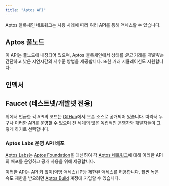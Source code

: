```yaml
---
title: "Aptos API"
---
```



Aptos 블록체인 네트워크는 사용 사례에 따라 여러 API를 통해 액세스할 수 있습니다.

## Aptos 풀노드

이 API는 풀노드에 내장되어 있으며, Aptos 블록체인에서 상태를 _읽고_ 거래를 _제출하는_ 간단하고 낮은 지연시간의 저수준 방법을 제공합니다. 또한 거래 시뮬레이션도 지원합니다.

<CardGrid>
  <LinkCard href="/ko/build/apis/fullnode-rest-api?network=mainnet" title="Aptos 풀노드 REST API (메인넷)" description="Aptos 풀노드 REST API를 위한 메인넷 API 플레이그라운드" />

  <LinkCard href="/ko/build/apis/fullnode-rest-api?network=testnet" title="Aptos 풀노드 REST API (테스트넷)" description="Aptos 풀노드 REST API를 위한 테스트넷 API 플레이그라운드" />

  <LinkCard href="/ko/build/apis/fullnode-rest-api?network=devnet" title="Aptos 풀노드 REST API (개발넷)" description="Aptos 풀노드 REST API를 위한 개발넷 API 플레이그라운드" />
</CardGrid>

## 인덱서

<CardGrid>
  <LinkCard
    href="/ko/build/indexer"
    title="인덱서 GraphQL API"
    description="이 GraphQL API는 Aptos 블록체인에서 상태를 읽기 위한 고수준의 의견이 담긴 GraphQL 인터페이스를 제공합니다.
NFT, Aptos 객체 또는 맞춤형 Move 컨트랙트와 상호 작용하는 데 이상적입니다.
인덱서 기반 GraphQL API에 대해 여기에서 자세히 알아보세요."
  />

  <LinkCard
    href="/ko/build/indexer/txn-stream"
    title="거래 스트림 API"
    description="이 GRPC API는 인덱싱 프로세서에 과거 및 실시간 거래 데이터를 스트리밍합니다.
Aptos Core Indexing에서 사용되며 실시간 블록체인 데이터 처리를 위한 맞춤형 앱별 인덱싱 프로세서도 지원할 수 있습니다. 여기에서 자세히 알아보세요."
  />
</CardGrid>

## Faucet (테스트넷/개발넷 전용)

<CardGrid>
  <LinkCard href="/ko/build/apis/faucet-api" title="Faucet API" description="이 API는 개발넷에서 테스트 토큰을 받을 수 있는 기능을 제공합니다. 주요 목적은 메인넷에 배포하기 전에 애플리케이션과 Move 컨트랙트를 개발하고 테스트하는 것입니다. 테스트넷에서는 민트 페이지에서 민트할 수 있습니다." />
</CardGrid>

위에서 언급한 각 API의 코드는 [GitHub](https://github.com/aptos-labs/aptos-core)에서 오픈 소스로 공개되어 있습니다. 따라서 누구나 이러한 API를 운영할 수 있으며 전 세계의 많은 독립적인 운영자와 개발자들이 그렇게 하기로 선택합니다.

### Aptos Labs 운영 API 배포

[Aptos Labs](https://aptoslabs.com)는 [Aptos Foundation](https://aptosfoundation.org/)을 대신하여 각 [Aptos 네트워크](/ko/network/nodes/networks)에 대해 이러한 API의 배포를 운영하고 공개 사용을 위해 제공합니다.

이러한 API는 API 키 없이(익명 액세스) IP당 제한된 액세스를 허용합니다. 훨씬 높은 속도 제한을 받으려면 [Aptos Build](https://build.aptoslabs.com/) 계정에 가입할 수 있습니다.
